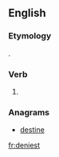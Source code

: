 ==English==

===Etymology===
{{suffix|deny|est|lang=en}}.

===Verb===
{{head|en}}

# {{context|archaic|lang=en}} {{en-archaic second-person singular of|deny|lang=en}}

===Anagrams===
* [[destine#English|destine]]

[[fr:deniest]]